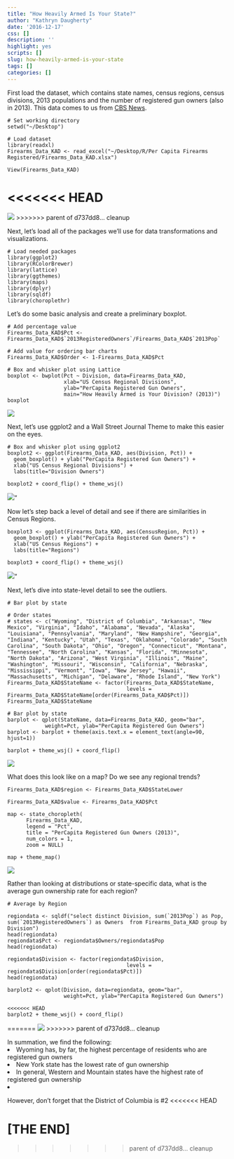 ```yaml
---
title: "How Heavily Armed Is Your State?"
author: "Kathryn Daugherty"
date: '2016-12-17'
css: []
description: ''
highlight: yes
scripts: []
slug: how-heavily-armed-is-your-state
tags: []
categories: []
---
```


First load the dataset, which contains state names, census regions, census divisions, 2013 populations and the number of registered gun owners (also in 2013).  This data comes to us from <a href="http://www.cbsnews.com/pictures/most-heavily-armed-states-in-america/">CBS News</a>.

```
# Set working directory
setwd("~/Desktop")

# Load dataset
library(readxl)
Firearms_Data_KAD <- read_excel("~/Desktop/R/Per Capita Firearms Registered/Firearms_Data_KAD.xlsx")

View(Firearms_Data_KAD)
```
<<<<<<< HEAD
=======
<img src="/post/2016-12-17-how-heavily-armed-is-your-state_files/Firearms_Data_KAD.png">
>>>>>>> parent of d737dd8... cleanup


Next, let's load all of the packages we'll use for data transformations and visualizations.

```
# Load needed packages
library(ggplot2)
library(RColorBrewer)
library(lattice)
library(ggthemes)
library(maps)
library(dplyr)
library(sqldf)
library(choroplethr)
```

Let's do some basic analysis and create a preliminary boxplot.
```
# Add percentage value
Firearms_Data_KAD$Pct <- Firearms_Data_KAD$`2013RegisteredOwners`/Firearms_Data_KAD$`2013Pop`

# Add value for ordering bar charts
Firearms_Data_KAD$Order <- 1-Firearms_Data_KAD$Pct

# Box and whisker plot using Lattice
boxplot <- bwplot(Pct ~ Division, data=Firearms_Data_KAD,
                  xlab="US Census Regional Divisions",
                  ylab="PerCapita Registered Gun Owners",
                  main="How Heavily Armed is Your Division? (2013)")
boxplot
```
<img src="/post/2016-12-17-how-heavily-armed-is-your-state_files/Rplot.png">

Next, let's use ggplot2 and a Wall Street Journal Theme to make this easier on the eyes.

```
# Box and whisker plot using ggplot2
boxplot2 <- ggplot(Firearms_Data_KAD, aes(Division, Pct)) +
  geom_boxplot() + ylab("PerCapita Registered Gun Owners") +
  xlab("US Census Regional Divisions") + 
  labs(title="Division Owners")

boxplot2 + coord_flip() + theme_wsj()
```

<img src="/post/2016-12-17-how-heavily-armed-is-your-state_files/WSJ.png">"

Now let's step back a level of detail and see if there are similarities in Census Regions.

```
boxplot3 <- ggplot(Firearms_Data_KAD, aes(CensusRegion, Pct)) +
  geom_boxplot() + ylab("PerCapita Registered Gun Owners") +
  xlab("US Census Regions") + 
  labs(title="Regions")

boxplot3 + coord_flip() + theme_wsj()
```

<img src="/post/2016-12-17-how-heavily-armed-is-your-state_files/Regions.png">"

Next, let's dive into state-level detail to see the outliers.

```
# Bar plot by state

# Order states
# states <- c("Wyoming", "District of Columbia", "Arkansas", "New Mexico", "Virginia", "Idaho", "Alabama", "Nevada", "Alaska", "Louisiana", "Pennsylvania", "Maryland", "New Hampshire", "Georgia", "Indiana", "Kentucky", "Utah", "Texas", "Oklahoma", "Colorado", "South Carolina", "South Dakota", "Ohio", "Oregon", "Connecticut", "Montana", "Tennessee", "North Carolina", "Kansas", "Florida", "Minnesota", "North Dakota", "Arizona", "West Virginia", "Illinois", "Maine", "Washington", "Missouri", "Wisconsin", "California", "Nebraska", "Mississippi", "Vermont", "Iowa", "New Jersey", "Hawaii", "Massachusetts", "Michigan", "Delaware", "Rhode Island", "New York")
Firearms_Data_KAD$StateName <- factor(Firearms_Data_KAD$StateName, 
                                      levels = Firearms_Data_KAD$StateName[order(Firearms_Data_KAD$Pct)])
Firearms_Data_KAD$StateName

# Bar plot by state
barplot <- qplot(StateName, data=Firearms_Data_KAD, geom="bar",
            weight=Pct, ylab="PerCapita Registered Gun Owners") 
barplot <- barplot + theme(axis.text.x = element_text(angle=90, hjust=1))

barplot + theme_wsj() + coord_flip()
```

<img src="/post/2016-12-17-how-heavily-armed-is-your-state_files/state_bars.png">

What does this look like on a map?  Do we see any regional trends?

```
Firearms_Data_KAD$region <- Firearms_Data_KAD$StateLower
  
Firearms_Data_KAD$value <- Firearms_Data_KAD$Pct

map <- state_choropleth(
      Firearms_Data_KAD,
      legend = "Pct",
      title = "PerCapita Registered Gun Owners (2013)",
      num_colors = 1,
      zoom = NULL)

map + theme_map()

```

<img src="post/2016-12-17-how-heavily-armed-is-your-state_files/map1.png">

Rather than looking at distributions or state-specific data, what is the average gun ownership rate for each region?

```
# Average by Region

regiondata <- sqldf("select distinct Division, sum(`2013Pop`) as Pop, sum(`2013RegisteredOwners`) as Owners  from Firearms_Data_KAD group by Division")
head(regiondata)
regiondata$Pct <- regiondata$Owners/regiondata$Pop
head(regiondata)

regiondata$Division <- factor(regiondata$Division, 
                                      levels = regiondata$Division[order(regiondata$Pct)])
head(regiondata)

barplot2 <- qplot(Division, data=regiondata, geom="bar",
                  weight=Pct, ylab="PerCapita Registered Gun Owners")

<<<<<<< HEAD
barplot2 + theme_wsj() + coord_flip()
```

=======
<img src="post/2016-12-17-how-heavily-armed-is-your-state_files/regional.png">
>>>>>>> parent of d737dd8... cleanup

In summation, we find the following:
<li>Wyoming has, by far, the highest percentage of residents who are registered gun owners
<li>New York state has the lowest rate of gun ownership
<li>In general, Western and Mountain states have the highest rate of registered gun ownership
<li>However, don't forget that the District of Columbia is #2
<<<<<<< HEAD
<br>

[THE END]
=======

>>>>>>> parent of d737dd8... cleanup
